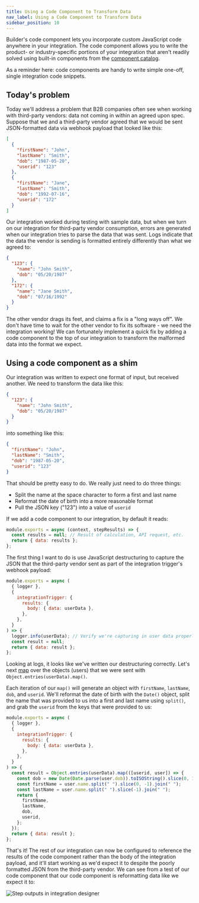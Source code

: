 ```yaml
---
title: Using a Code Component to Transform Data
nav_label: Using a Code Component to Transform Data
sidebar_position: 10
---
```


Builder's code component lets you incorporate custom JavaScript code anywhere in your integration.
The code component allows you to write the product- or industry-specific portions of your integration that aren't readily solved using built-in components from the [component catalog](/docs/composer/builder/builder-components/epcc).

As a reminder here: code components are handy to write simple one-off, single integration code snippets.

## Today's problem

Today we'll address a problem that B2B companies often see when working with third-party vendors: data not coming in within an agreed upon spec.
Suppose that we and a third-party vendor agreed that we would be sent JSON-formatted data via webhook payload that looked like this:

```json
[
  {
    "firstName": "John",
    "lastName": "Smith",
    "dob": "1987-05-20",
    "userid": "123"
  },
  {
    "firstName": "Jane",
    "lastName": "Smith",
    "dob": "1992-07-16",
    "userid": "172"
  }
]
```

Our integration worked during testing with sample data, but when we turn on our integration for third-party vendor consumption, errors are generated when our integration tries to parse the data that was sent.
Logs indicate that the data the vendor is sending is formatted entirely differently than what we agreed to:

```json
{
  "123": {
    "name": "John Smith",
    "dob": "05/20/1987"
  },
  "172": {
    "name": "Jane Smith",
    "dob": "07/16/1992"
  }
}
```

The other vendor drags its feet, and claims a fix is a "long ways off".
We don't have time to wait for the other vendor to fix its software - we need the integration working!
We can fortunately implement a quick fix by adding a code component to the top of our integration to transform the malformed data into the format we expect.

## Using a code component as a shim

Our integration was written to expect one format of input, but received another.
We need to transform the data like this:

```json
{
  "123": {
    "name": "John Smith",
    "dob": "05/20/1987"
  }
}
```

into something like this:

```json
{
  "firstName": "John",
  "lastName": "Smith",
  "dob": "1987-05-20",
  "userid": "123"
}
```

That should be pretty easy to do.
We really just need to do three things:

- Split the name at the space character to form a first and last name
- Reformat the date of birth into a more reasonable format
- Pull the JSON key ("123") into a value of `userid`

If we add a code component to our integration, by default it reads:

```javascript
module.exports = async (context, stepResults) => {
  const results = null; // Result of calculation, API request, etc.
  return { data: results };
};
```

The first thing I want to do is use JavaScript destructuring to capture the JSON that the third-party vendor sent as part of the integration trigger's webhook payload:

```javascript
module.exports = async (
  { logger },
  {
    integrationTrigger: {
      results: {
        body: { data: userData },
      },
    },
  }
) => {
  logger.info(userData); // Verify we're capturing in user data properly
  const result = null;
  return { data: result };
};
```

Looking at logs, it looks like we've written our destructuring correctly.
Let's next [map](https://developer.mozilla.org/en-US/docs/Web/JavaScript/Reference/Global_Objects/Array/map) over the objects (users) that we were sent with `Object.entries(userData).map()`.

Each iteration of our `map()` will generate an object with `firstName`, `lastName`, `dob`, and `userid`.
We'll reformat the date of birth with the `Date()` object, split the name that was provided to us into a first and last name using `split()`, and grab the `userid` from the keys that were provided to us:

```javascript
module.exports = async (
  { logger },
  {
    integrationTrigger: {
      results: {
        body: { data: userData },
      },
    },
  }
) => {
  const result = Object.entries(userData).map(([userid, user]) => {
    const dob = new Date(Date.parse(user.dob)).toISOString().slice(0, 10);
    const firstName = user.name.split(" ").slice(0, -1).join(" ");
    const lastName = user.name.split(" ").slice(-1).join(" ");
    return {
      firstName,
      lastName,
      dob,
      userid,
    };
  });
  return { data: result };
};
```

That's it!
The rest of our integration can now be configured to reference the results of the code component rather than the body of the integration payload, and it'll start working as we'd expect it to despite the poorly formatted JSON from the third-party vendor.
We can see from a test of our code component that our code component is reformatting data like we expect it to:

![Step outputs in integration designer](/assets/results.png)
